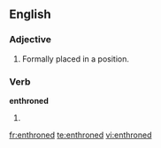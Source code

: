 ==English==
===Adjective===
{{en-adj|-}}

#Formally placed in a position.

===Verb===
'''enthroned'''

#{{past of|[[enthrone]]}}

[[fr:enthroned]]
[[te:enthroned]]
[[vi:enthroned]]